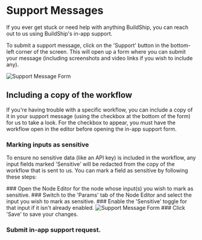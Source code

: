 # Support Messages


If you ever get stuck or need help with anything BuildShip, you can reach out to us using BuildShip's in-app support.

To submit a support message, click on the 'Support' button in the bottom-left corner of the screen. This will open up a
form where you can submit your message (including screenshots and video links if you wish to include any).

<Image src={supportMessageForm} alt='Support Message Form' width={1200} />

## Including a copy of the workflow

If you're having trouble with a specific workflow, you can include a copy of it in your support message (using the
checkbox at the bottom of the form) for us to take a look. For the checkbox to appear, you must have the workflow open
in the editor before opening the in-app support form.

### Marking inputs as sensitive

To ensure no sensitive data (like an API key) is included in the workflow, any input fields marked 'Sensitive' will be
redacted from the copy of the workflow that is sent to us. You can mark a field as sensitive by following these steps:

<Steps>
### Open the Node Editor for the node whose input(s) you wish to mark as sensitive.
### Switch to the 'Params' tab of the Node Editor and select the input you wish to mark as sensitive.
### Enable the 'Sensitive' toggle for that input if it isn't already enabled.
<Image src={nodeEditorParamsTab} alt="Support Message Form" width={1200} />
### Click 'Save' to save your changes.

### Submit in-app support request.

</Steps>
